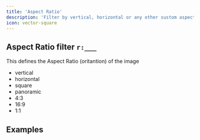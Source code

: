 ```yaml
---
title: 'Aspect Ratio'
description: 'Filter by vertical, horizontal or any other sustom aspect ratio'
icon: vector-square
---
```


## Aspect Ratio filter `r:___`

This defines the Aspect Ratio (oritantion) of the image

- vertical
- horizontal
- square
- panoramic
- 4:3
- 16:9
- 1:1

## Examples